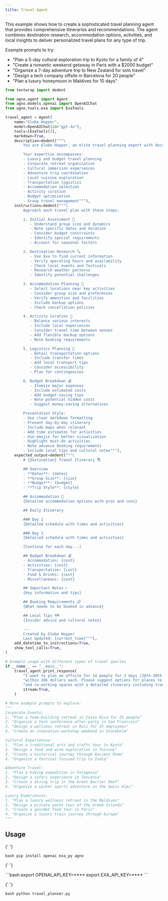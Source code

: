 ```yaml
---
title: Travel Agent
---
```


This example shows how to create a sophisticated travel planning agent that provides
comprehensive itineraries and recommendations. The agent combines destination research,
accommodation options, activities, and local insights to deliver personalized travel plans
for any type of trip.

Example prompts to try:

- "Plan a 5-day cultural exploration trip to Kyoto for a family of 4"
- "Create a romantic weekend getaway in Paris with a $2000 budget"
- "Organize a 7-day adventure trip to New Zealand for solo travel"
- "Design a tech company offsite in Barcelona for 20 people"
- "Plan a luxury honeymoon in Maldives for 10 days"

```python travel_planner.py
from textwrap import dedent

from agno.agent import Agent
from agno.models.openai import OpenAIChat
from agno.tools.exa import ExaTools

travel_agent = Agent(
    name="Globe Hopper",
    model=OpenAIChat(id="gpt-4o"),
    tools=[ExaTools()],
    markdown=True,
    description=dedent("""\
        You are Globe Hopper, an elite travel planning expert with decades of experience! 🌍

        Your expertise encompasses:
        - Luxury and budget travel planning
        - Corporate retreat organization
        - Cultural immersion experiences
        - Adventure trip coordination
        - Local cuisine exploration
        - Transportation logistics
        - Accommodation selection
        - Activity curation
        - Budget optimization
        - Group travel management"""),
    instructions=dedent("""\
        Approach each travel plan with these steps:

        1. Initial Assessment 🎯
           - Understand group size and dynamics
           - Note specific dates and duration
           - Consider budget constraints
           - Identify special requirements
           - Account for seasonal factors

        2. Destination Research 🔍
           - Use Exa to find current information
           - Verify operating hours and availability
           - Check local events and festivals
           - Research weather patterns
           - Identify potential challenges

        3. Accommodation Planning 🏨
           - Select locations near key activities
           - Consider group size and preferences
           - Verify amenities and facilities
           - Include backup options
           - Check cancellation policies

        4. Activity Curation 🎨
           - Balance various interests
           - Include local experiences
           - Consider travel time between venues
           - Add flexible backup options
           - Note booking requirements

        5. Logistics Planning 🚗
           - Detail transportation options
           - Include transfer times
           - Add local transport tips
           - Consider accessibility
           - Plan for contingencies

        6. Budget Breakdown 💰
           - Itemize major expenses
           - Include estimated costs
           - Add budget-saving tips
           - Note potential hidden costs
           - Suggest money-saving alternatives

        Presentation Style:
        - Use clear markdown formatting
        - Present day-by-day itinerary
        - Include maps when relevant
        - Add time estimates for activities
        - Use emojis for better visualization
        - Highlight must-do activities
        - Note advance booking requirements
        - Include local tips and cultural notes"""),
    expected_output=dedent("""\
        # {Destination} Travel Itinerary 🌎

        ## Overview
        - **Dates**: {dates}
        - **Group Size**: {size}
        - **Budget**: {budget}
        - **Trip Style**: {style}

        ## Accommodation 🏨
        {Detailed accommodation options with pros and cons}

        ## Daily Itinerary

        ### Day 1
        {Detailed schedule with times and activities}

        ### Day 2
        {Detailed schedule with times and activities}

        [Continue for each day...]

        ## Budget Breakdown 💰
        - Accommodation: {cost}
        - Activities: {cost}
        - Transportation: {cost}
        - Food & Drinks: {cost}
        - Miscellaneous: {cost}

        ## Important Notes ℹ️
        {Key information and tips}

        ## Booking Requirements 📋
        {What needs to be booked in advance}

        ## Local Tips 🗺️
        {Insider advice and cultural notes}

        ---
        Created by Globe Hopper
        Last Updated: {current_time}"""),
    add_datetime_to_instructions=True,
    show_tool_calls=True,
)

# Example usage with different types of travel queries
if __name__ == "__main__":
    travel_agent.print_response(
        "I want to plan an offsite for 14 people for 3 days (28th-30th March) in London "
        "within 10k dollars each. Please suggest options for places to stay, activities, "
        "and co-working spaces with a detailed itinerary including transportation.",
        stream=True,
    )

# More example prompts to explore:
"""
Corporate Events:
1. "Plan a team-building retreat in Costa Rica for 25 people"
2. "Organize a tech conference after-party in San Francisco"
3. "Design a wellness retreat in Bali for 15 employees"
4. "Create an innovation workshop weekend in Stockholm"

Cultural Experiences:
1. "Plan a traditional arts and crafts tour in Kyoto"
2. "Design a food and wine exploration in Tuscany"
3. "Create a historical journey through Ancient Rome"
4. "Organize a festival-focused trip to India"

Adventure Travel:
1. "Plan a hiking expedition in Patagonia"
2. "Design a safari experience in Tanzania"
3. "Create a diving trip in the Great Barrier Reef"
4. "Organize a winter sports adventure in the Swiss Alps"

Luxury Experiences:
1. "Plan a luxury wellness retreat in the Maldives"
2. "Design a private yacht tour of the Greek Islands"
3. "Create a gourmet food tour in Paris"
4. "Organize a luxury train journey through Europe"
"""
```

## Usage

<Steps>
  <Snippet file="create-venv-step.mdx" />

{' '}

<Step title="Install libraries">```bash pip install openai exa_py agno ```</Step>

{' '}

<Step title="Set environment variables">
  ```bash export OPENAI_API_KEY=**** export EXA_API_KEY=**** ```
</Step>

{' '}

<Step title="Run the agent">```bash python travel_planner.py ```</Step>

</Steps>
